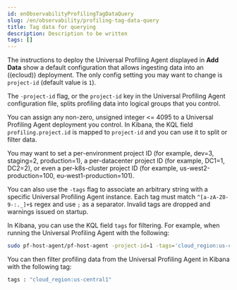 ```yaml
---
id: enObservabilityProfilingTagDataQuery
slug: /en/observability/profiling-tag-data-query
title: Tag data for querying
description: Description to be written
tags: []
---
```


<div id="profiling-tag-data-query"></div>

The instructions to deploy the Universal Profiling Agent displayed in **Add Data** show a default configuration that allows ingesting data into an ((ecloud)) deployment.
The only config setting you may want to change is `project-id` (default value is `1`).

The `-project-id` flag, or the `project-id` key in the Universal Profiling Agent configuration file, splits profiling data into logical groups that you control.

You can assign any non-zero, unsigned integer \<= 4095 to a Universal Profiling Agent deployment you control. In Kibana, the KQL field `profiling.project.id` is mapped to `project-id` and you can use it to split or filter data.

You may want to set a per-environment project ID (for example, dev=3, staging=2, production=1), a per-datacenter project ID (for example,
DC1=1, DC2=2), or even a per-k8s-cluster project ID (for example, us-west2-production=100, eu-west1-production=101).

You can also use the `-tags` flag to associate an arbitrary string with a specific Universal Profiling Agent instance.
Each tag must match `^[a-zA-Z0-9-:._]+$` regex and use `;` as a separator.
Invalid tags are dropped and warnings issued on startup.

In Kibana, you can use the KQL field `tags` for filtering. For example, when running the Universal Profiling Agent with the following:

```bash
sudo pf-host-agent/pf-host-agent -project-id=1 -tags='cloud_region:us-central1;env:staging'
```

You can then filter profiling data from the Universal Profiling Agent in Kibana with the following tag:

```bash
tags : "cloud_region:us-central1"
```
